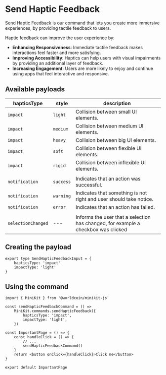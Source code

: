 # Send Haptic Feedback

Send Haptic Feedback is our command that lets you create more immersive experiences, by providing tactile feedback to users.

Haptic feedback can improve the user experience by:

-   **Enhancing Responsiveness**: Immediate tactile feedback makes interactions feel faster and more satisfying.
-   **Improving Accessibility**: Haptics can help users with visual impairments by providing an additional layer of feedback.
-   **Increasing Engagement**: Users are more likely to enjoy and continue using apps that feel interactive and responsive.

## Available payloads

| hapticsType        | style     | description                                                                       |
| ------------------ | --------- | --------------------------------------------------------------------------------- |
| `impact`           | `light`   | Collision between small UI elements.                                              |
| `impact`           | `medium`  | Collision between medium UI elements.                                             |
| `impact`           | `heavy`   | Collision between big UI elements.                                                |
| `impact`           | `soft`    | Collision between flexible UI elements.                                           |
| `impact`           | `rigid`   | Collision between inflexible UI elements.                                         |
|                    |           |                                                                                   |
| `notification`     | `success` | Indicates that an action was successful.                                          |
| `notification`     | `warning` | Indicates that something is not right and user should take notice.                |
| `notification`     | `error`   | Indicates that an action has failed.                                              |
|                    |           |                                                                                   |
| `selectionChanged` | ---       | Informs the user that a selection has changed, for example a checkbox was clicked |

## Creating the payload

```tsx {{ title: 'app/page.tsx' }}
export type SendHapticFeedbackInput = {
	hapticsType: 'impact'
	impactType: 'light'
}
```

## Using the command

```tsx {{ title: 'app/page.tsx' }}
import { MiniKit } from '@worldcoin/minikit-js'

const sendHapticFeedbackCommand = () =>
	MiniKit.commands.sendHapticFeedback({
		hapticsType: 'impact',
		impactType: 'light',
	})

const ImportantPage = () => {
	const handleClick = () => {
		// ...
		sendHapticFeedbackCommand()
	}
	return <button onClick={handleClick}>Click me</button>
}

export default ImportantPage
```

